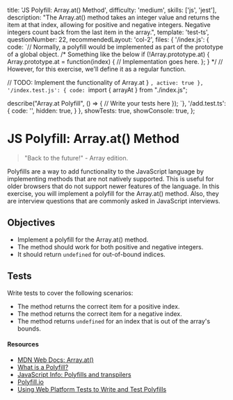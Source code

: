   title: 'JS Polyfill: Array.at() Method',
  difficulty: 'medium',
  skills: ['js', 'jest'],
  description:
    "The Array.at() method takes an integer value and returns the item at that index, allowing for positive and negative integers. Negative integers count back from the last item in the array.",
  template: 'test-ts',
  questionNumber: 22,
  recommendedLayout: 'col-2',
  files: {
    '/index.js': {
      code: `// Normally, a polyfill would be implemented as part of the prototype of a global object.
/* Something like the below
if (!Array.prototype.at) {
  Array.prototype.at = function(index) {
    // Implementation goes here.
  };
} 
*/
// However, for this exercise, we'll define it as a regular function.

  // TODO: Implement the functionality of Array.at
}
`,
      active: true
    },
    '/index.test.js': {
      code: `import { arrayAt } from "./index.js";

describe("Array.at Polyfill", () => {
  // Write your tests here
});
`},
    '/add.test.ts': {
      code: '',
      hidden: true,
    }
  },
  showTests: true,
  showConsole: true,
};

# JS Polyfill: Array.at() Method

> "Back to the future!" - Array edition.

Polyfills are a way to add functionality to the JavaScript language by implementing methods that are not natively supported. This is useful for older browsers that do not support newer features of the language. In this exercise, you will implement a polyfill for the Array.at() method. Also, they are interview questions that are commonly asked in JavaScript interviews.

## Objectives
- Implement a polyfill for the Array.at() method.
- The method should work for both positive and negative integers.
- It should return `undefined` for out-of-bound indices.

## Tests

Write tests to cover the following scenarios:
- The method returns the correct item for a positive index.
- The method returns the correct item for a negative index.
- The method returns `undefined` for an index that is out of the array's bounds.


#### Resources

- <a target="_blank" href="https://developer.mozilla.org/en-US/docs/Web/JavaScript/Reference/Global_Objects/Array/at">MDN Web Docs: Array.at()</a>
- <a target="_blank" href="https://remysharp.com/2010/10/08/what-is-a-polyfill">What is a Polyfill?</a>
- <a target="_blank" href="https://javascript.info/polyfills">JavaScript Info: Polyfills and transpilers</a>
- <a target="_blank" href="https://polyfill.io/">Polyfill.io</a>
- <a target="_blank" href="https://www.oddbird.net/2023/05/01/web-platform-tests-polyfills/">Using Web Platform Tests to Write and Test Polyfills</a>
